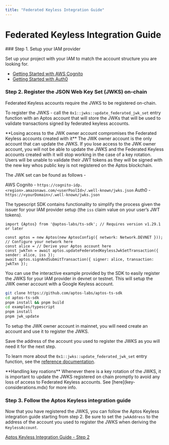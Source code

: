 ```yaml
---
title: "Federated Keyless Integration Guide"
---
```


# Federated Keyless Integration Guide

<Steps>
### Step 1. Setup your IAM provider

Set up your project with your IAM to match the account structure you are looking for.

- [Getting Started with AWS Cognito](https://aws.amazon.com/cognito/getting-started/)
- [Getting Started with Auth0](https://auth0.com/docs/get-started)

### Step 2. Register the JSON Web Key Set (JWKS) on-chain

Federated Keyless accounts require the JWKS to be registered on-chain.

To register the JWKS - call the `0x1::jwks::update_federated_jwk_set` entry function with an Aptos account that will store the JWKs that will be used to validate transactions signed by federated keyless accounts.

<Callout type="warning">
**Losing access to the JWK owner account compromises the Federated Keyless accounts created with it**
The JWK owner account is the only account that can update the JWKS.  If you lose access to the JWK owner account, you will not be able to update the JWKS and the Federated Keyless accounts created with it will stop working in the case of a key rotation.  Users will be unable to validate their JWT tokens as they will be signed with the new key whos public key is not registered on the Aptos blockchain.
</Callout>

The JWK set can be found as follows -

AWS Cognito - `https://cognito-idp.<region>.amazonaws.com/<userPoolId>/.well-known/jwks.json`
Auth0 - `https://<yourDomain>/.well-known/jwks.json`

The typescript SDK contains functionality to simplify the process given the issuer for your IAM provider setup (the `iss` claim value on your user’s JWT tokens).

```tsx
import {Aptos} from '@aptos-labs/ts-sdk'; // Requires version v1.29.1 or later

const aptos = new Aptos(new AptosConfig({ network: Network.DEVNET })); // Configure your network here
const alice = // Derive your Aptos account here
const jwkTxn = await aptos.updateFederatedKeylessJwkSetTransaction({ sender: alice, iss });
await aptos.signAndSubmitTransaction({ signer: alice, transaction: jwkTxn });
```

You can use the interactive example provided by the SDK to easily register the JWKS for your IAM provider in devnet or testnet.  This will setup the JWK owner account with a Google Keyless account.

```bash
git clone https://github.com/aptos-labs/aptos-ts-sdk
cd aptos-ts-sdk
pnpm install && pnpm build
cd examples/typescript
pnpm install
pnpm jwk_update
```

To setup the JWK owner account in mainnet, you will need create an account and use it to register the JWKS.

Save the address of the account you used to register the JWKS as you will need it for the next step.

To learn more about the `0x1::jwks::update_federated_jwk_set` entry function, see the [reference documentation](https://aptos.dev/en/build/smart-contracts/move-reference?page=aptos-framework%2Fdoc%2Fjwks.md#0x1_jwks_update_federated_jwk_set).

<Callout type="warning">
**Handling key roations**
Whenever there is a key rotation of the JWKS, it is important to update the JWKS registered on chain promptly to avoid any loss of access to Federated Keyless accounts.  See [here](key-considerations.mdx) for more info.
</Callout>

### Step 3. Follow the Aptos Keyless integration guide

Now that you have registered the JWKS, you can follow the Aptos Keyless integration guide starting from step 2.  Be sure to set the `jwkAddress` to the address of the account you used to register the JWKS when deriving the `KeylessAccount`.

[Aptos Keyless Integration Guide - Step 2](../integration-guide.mdx#step-2-install-the-aptos-typescript-sdk)

</Steps>